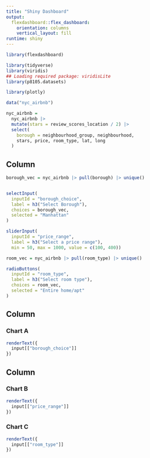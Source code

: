```yaml
---
title: "Shiny Dashboard"
output: 
  flexdashboard::flex_dashboard:
    orientation: columns
    vertical_layout: fill
runtime: shiny
---
```


```r
library(flexdashboard)

library(tidyverse)
library(viridis)
## Loading required package: viridisLite
library(p8105.datasets)

library(plotly)

data("nyc_airbnb")

nyc_airbnb = 
  nyc_airbnb |> 
  mutate(stars = review_scores_location / 2) |> 
  select(
    borough = neighbourhood_group, neighbourhood,
    stars, price, room_type, lat, long
  )
```

Column {.sidebar}
-----------------------------------------------------------------------

```r
borough_vec = nyc_airbnb |> pull(borough) |> unique()


selectInput(
  inputId = "borough_choice",
  label = h3("Select Borough"),
  choices = borough_vec,
  selected = "Manhattan"
)

sliderInput(
  inputId = "price_range",
  label = h3("Select a price range"),
  min = 50, max = 1000, value = c(100, 400))

room_vec = nyc_airbnb |> pull(room_type) |> unique()

radioButtons(
  inputId = "room_type",
  label = h3("Select room type"),
  choices = room_vec,
  selected = "Entire home/apt"
)
```

Column {data-width=650}
-----------------------------------------------------------------------

### Chart A

```r
renderText({
  input[["borough_choice"]]
})
```

Column {data-width=350}
-----------------------------------------------------------------------

### Chart B

```r
renderText({
  input[["price_range"]]
})
```

### Chart C

```r
renderText({
  input[["room_type"]]
})
```

